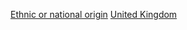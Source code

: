 {{Commonscat|People of the United Kingdom by ethnicity}}

[[Category:英國人|Ethnic or national origin]]
[[Category:依族群劃分的各國人物|United Kingdom]]